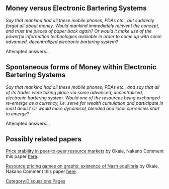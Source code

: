 [[Category:Discussions Pages]] 

== Money versus Electronic Bartering Systems ==
''Say that mankind had all these mobile phones, PDAs etc., but suddenly forgot all about money. Would mankind immediately reinvent the concept, and trust the pieces of paper back again? Or would it make use of the powerful information technologies available in order to come up with some advanced, decentralized electronic bartering system?''

Attempted answers...

== Spontaneous forms of Money within Electronic Bartering Systems ==
''Say that mankind had all these mobile phones, PDAs etc., and say that all of its trades were taking place via some advanced, decentralized, electronic bartering system. Would one of the resources being exchanged re-emerge as a currency, i.e. serve for wealth cumulation and participate in most deals? Or would more dynamical, blended and local currencies start to emerge?''

Attempted answers...

== Possibly related papers ==
[[http://ieeexplore.ieee.org/xpls/abs_all.jsp?arnumber=5662594| Price stability in peer-to-peer resource markets]] by Okaie, Nakano
Comment this paper [[OkaieNakanoStability|here]].

[[http://www.springerlink.com/content/213187v363028302/| Resource pricing games on graphs: existence of Nash equilibria]] by Okaie, Nakano
Comment this paper [[OkaieNakanoNash|here]].
